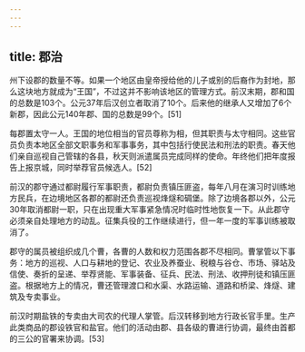 ```yaml
---
---
---
```

title: 郡治
---



州下设郡的数量不等。如果一个地区由皇帝授给他的儿子或别的后裔作为封地，那么这块地方就成为“王国”，不过这并不影响该地区的管理方式。前汉末期，郡和国的总数是103个。公元37年后汉创立者取消了10个。后来他的继承人又增加了6个新郡，因此公元140年郡、国的总数是99个。[51]

每郡置太守一人。王国的地位相当的官员尊称为相，但其职责与太守相同。这些官员负责本地区全部文职事务和军事事务，其中包括行使民法和刑法的职责。春天他们亲自巡视自己管辖的各县，秋天则派遣属员完成同样的使命。年终他们把年度报告上报京城，同时举荐官员候选人。[52]

前汉的郡守通过都尉履行军事职责，都尉负责镇压匪盗，每年八月在演习时训练地方民兵，在边境地区各郡的都尉还负责巡视烽燧和碉堡。除了边境各郡以外，公元30年取消都尉一职，只在出现重大军事紧急情况时临时性地恢复一下。从此郡守必须亲自处理地方的动乱。征集兵役的工作继续进行，但一年一度的军事训练被取消了。

郡守的属员被组织成几个曹，各曹的人数和权力范围各郡不尽相同。曹掌管以下事务：地方的巡视、人口与耕地的登记、农业及养蚕业、税粮与谷仓、市场、驿站及信使、奏折的呈递、举荐贤能、军事装备、征兵、民法、刑法、收押刑徒和镇压匪盗。根据地方上的情况，曹还管理渡口和水渠、水路运输、道路和桥梁、烽燧、建筑及专卖事业。

前汉时期盐铁的专卖由大司农的代理人掌管。后汉转移到地方行政长官手里。生产此类商品的郡设铁官和盐官。他们的活动由郡、县各级的曹进行协调，最终由首都的三公的官署来协调。[53]